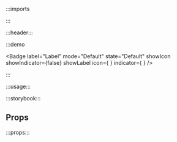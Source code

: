 :::imports


:::

:::header:::

:::demo

<Badge
  label="Label"
  mode="Default"
  state="Default"
  showIcon
  showIndicator={false}
  showLabel
  icon={
    <Icon
      name="ph:placeholder"
    />
  }
  indicator={
    <Status
      value="1"
      mode="Default"
      hasValue
    />
  }
/>

:::

:::usage:::

:::storybook:::

## Props

:::props:::
